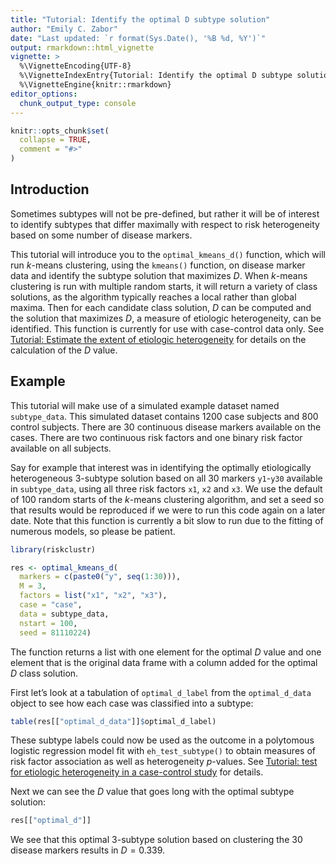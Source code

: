 ```yaml
---
title: "Tutorial: Identify the optimal D subtype solution"
author: "Emily C. Zabor"
date: "Last updated: `r format(Sys.Date(), '%B %d, %Y')`"
output: rmarkdown::html_vignette
vignette: >
  %\VignetteEncoding{UTF-8}
  %\VignetteIndexEntry{Tutorial: Identify the optimal D subtype solution}
  %\VignetteEngine{knitr::rmarkdown}
editor_options: 
  chunk_output_type: console
---
```


```r
knitr::opts_chunk$set(
  collapse = TRUE,
  comment = "#>"
)
```


## Introduction

Sometimes subtypes will not be pre-defined, but rather it will be of interest to identify subtypes that differ maximally with respect to risk heterogeneity based on some number of disease markers. 

This tutorial will introduce you to the `optimal_kmeans_d()` function, which will run $k$-means clustering, using the `kmeans()` function, on disease marker data and identify the subtype solution that maximizes $D$. When $k$-means clustering is run with multiple random starts, it will return a variety of class solutions, as the algorithm typically reaches a local rather than global maxima. Then for each candidate class solution, $D$ can be computed and the solution that maximizes $D$, a measure of etiologic heterogeneity, can be identified. This function is currently for use with case-control data only. See [Tutorial: Estimate the extent of etiologic heterogeneity](calculate_d.html) for details on the calculation of the $D$ value.


## Example

This tutorial will make use of a simulated example dataset named `subtype_data`. This simulated dataset contains 1200 case subjects and 800 control subjects. There are 30 continuous disease markers available on the cases. There are two continuous risk factors and one binary risk factor available on all subjects.

Say for example that interest was in identifying the optimally etiologically heterogeneous 3-subtype solution based on all 30 markers `y1`-`y30` available in `subtype_data`, using all three risk factors `x1`, `x2` and `x3`. We use the default of 100 random starts of the $k$-means clustering algorithm, and set a seed so that results would be reproduced if we were to run this code again on a later date. Note that this function is currently a bit slow to run due to the fitting of numerous models, so please be patient.

```r
library(riskclustr)

res <- optimal_kmeans_d(
  markers = c(paste0("y", seq(1:30))),
  M = 3,
  factors = list("x1", "x2", "x3"),
  case = "case",
  data = subtype_data,
  nstart = 100,
  seed = 81110224)
```

The function returns a list with one element for the optimal $D$ value and one element that is the original data frame with a column added for the optimal $D$ class solution.

First let's look at a tabulation of `optimal_d_label` from the `optimal_d_data` object to see how each case was classified into a subtype:

```r
table(res[["optimal_d_data"]]$optimal_d_label)
```

These subtype labels could now be used as the outcome in a polytomous logistic regression model fit with `eh_test_subtype()` to obtain measures of risk factor association as well as heterogeneity $p$-values. See [Tutorial: test for etiologic heterogeneity in a case-control study](eh_test.html) for details.

Next we can see the $D$ value that goes long with the optimal subtype solution:

```r
res[["optimal_d"]]
```

We see that this optimal 3-subtype solution based on clustering the 30 disease markers results in $D=0.339$.




